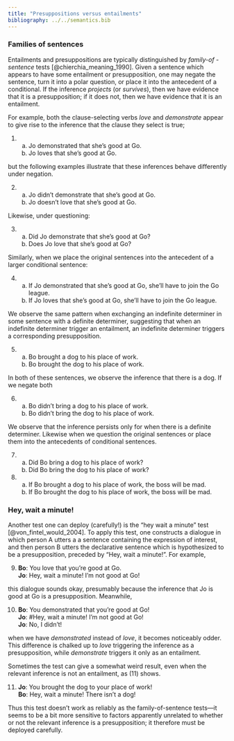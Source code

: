 ```yaml
---
title: "Presuppositions versus entailments"
bibliography: ../../semantics.bib
---
```


### Families of sentences

Entailments and presuppositions are typically distinguished by *family-of -sentence* tests [@chierchia_meaning_1990].
Given a sentence which appears to have some entailment or presupposition, one may negate the sentence, turn it into a polar question, or place it into the antecedent of a conditional.
If the inference *projects* (or *survives*), then we have evidence that it is a presupposition;
if it does not, then we have evidence that it is an entailment.

For example, both the clause-selecting verbs *love* and *demonstrate* appear to give rise to the inference that the clause they select is true;

(@ex-believe-love) a. Jo [[demonstrated]{.gb-blue}]{.gb-blue} that she's good at Go. <br>
	b. Jo [loves]{.gb-orange} that she's good at Go.
	
but the following examples illustrate that these inferences behave differently under negation.
	
(@ex-believe-love-not) a. Jo didn't [demonstrate]{.gb-blue} that she's good at Go. <br>
	b. Jo doesn't [love]{.gb-orange} that she's good at Go.

Likewise, under questioning:

(@ex-believe-love-q) a. Did Jo [demonstrate]{.gb-blue} that she's good at Go?
	b. Does Jo [love]{.gb-orange} that she's good at Go?
	
Similarly, when we place the original sentences into the antecedent of a larger conditional sentence:

(@ex-believe-love-cond) a. If Jo [[demonstrated]{.gb-blue}]{.gb-blue} that she's good at Go, she'll have to join the Go league. <br>
	b. If Jo [loves]{.gb-orange} that she's good at Go, she'll have to join the Go league.

We observe the same pattern when exchanging an indefinite determiner in some sentence with a definite determiner, suggesting that when an indefinite determiner trigger an entailment, an indefinite determiner triggers a corresponding presupposition.

(@ex-indef-def) a. Bo brought [a dog]{.gb-blue} to his place of work. <br>
	b. Bo brought [the dog]{.gb-orange} to his place of work.

In both of these sentences, we observe the inference that there is a dog.
If we negate both

(@ex-indef-def-not) a. Bo didn't bring [a dog]{.gb-blue} to his place of work. <br>
	b. Bo didn't bring [the dog]{.gb-orange} to his place of work.
	
We observe that the inference persists only for when there is a definite determiner.
Likewise when we question the original sentences or place them into the antecedents of conditional sentences.

(@ex-indef-def-q) a. Did Bo bring [a dog]{.gb-blue} to his place of work? <br>
	b. Did Bo bring [the dog]{.gb-orange} to his place of work?
	
(@ex-indef-def-cond) a. If Bo brought [a dog]{.gb-blue} to his place of work, the boss will be mad. <br>
	b. If Bo brought [the dog]{.gb-orange} to his place of work, the boss will be mad.

### Hey, wait a minute!

Another test one can deploy (carefully!) is the "hey wait a minute" test [@von_fintel_would_2004].
To apply this test, one constructs a dialogue in which person A utters a a sentence containing the expression of interest, and then person B utters the declarative sentence which is hypothesized to be a presupposition, preceded by "Hey, wait a minute!".
For example,

(@ex-hwam-test) **Bo**: You [love]{.gb-orange} that you're good at Go. <br>
	**Jo**: Hey, wait a minute! I'm not good at Go!

this dialogue sounds okay, presumably because the inference that Jo is good at Go is a presupposition.
Meanwhile,

(@ex-hwam-test-fail) **Bo**: You [demonstrated]{.gb-blue} that you're good at Go! <br>
	**Jo**: \#Hey, wait a minute! I'm not good at Go! <br>
    **Jo**: No, I didn't!

when we have *demonstrated* instead of *love*, it becomes noticeably odder.
This difference is chalked up to *love* triggering the inference as a presupposition, while *demonstrate* triggers it only as an entailment.

Sometimes the test can give a somewhat weird result, even when the relevant inference is not an entailment, as (@ex-hwam-test2) shows.

(@ex-hwam-test2) **Jo**: You brought [the dog]{.gb-orange} to your place of work! <br>
	**Bo**: Hey, wait a minute! There isn't a dog!

Thus this test doesn't work as reliably as the family-of-sentence tests---it seems to be a bit more sensitive to factors apparently unrelated to whether or not the relevant inference is a presupposition;
it therefore must be deployed carefully.
